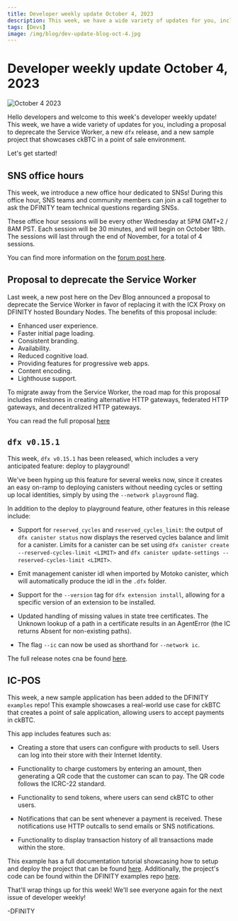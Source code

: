 ```yaml
---
title: Developer weekly update October 4, 2023
description: This week, we have a wide variety of updates for you, including a proposal to deprecate the Service Worker, a new dfx release, and a new sample project that showcases ckBTC in a point of sale environment. 
tags: [Devs]
image: /img/blog/dev-update-blog-oct-4.jpg
---
```


# Developer weekly update October 4, 2023

![October 4 2023](../../static/img/blog/dev-update-blog-sept-20.jpg)

Hello developers and welcome to this week's developer weekly update! This week, we have a wide variety of updates for you, including a proposal to deprecate the Service Worker, a new `dfx` release, and a new sample project that showcases ckBTC in a point of sale environment. 

Let's get started! 

## SNS office hours

This week, we introduce a new office hour dedicated to SNSs! During this office hour, SNS teams and community members can join a call together to ask the DFINITY team technical questions regarding SNSs. 

These office hour sessions will be every other Wednesday at 5PM GMT+2 / 8AM PST. Each session will be 30 minutes, and will begin on October 18th. The sessions will last through the end of November, for a total of 4 sessions. 

You can find more information on the [forum post here](https://forum.dfinity.org/t/announcing-sns-office-hours/23506). 

## Proposal to deprecate the Service Worker

Last week, a new post here on the Dev Blog announced a proposal to deprecate the Service Worker in favor of replacing it with the ICX Proxy on DFINITY hosted Boundary Nodes. The benefits of this proposal include:

- Enhanced user experience.
- Faster initial page loading.
- Consistent branding.
- Availability.
- Reduced cognitive load.
- Providing features for progressive web apps.
- Content encoding.
- Lighthouse support.

To migrate away from the Service Worker, the road map for this proposal includes milestones in creating alternative HTTP gateways, federated HTTP gateways, and decentralized HTTP gateways. 

You can read the full proposal [here](../features/deprecating-the-service-worker.md)

## `dfx v0.15.1`

This week, `dfx v0.15.1` has been released, which includes a very anticipated feature: deploy to playground! 

We've been hyping up this feature for several weeks now, since it creates an easy on-ramp to deploying canisters without needing cycles or setting up local identities, simply by using the `--network playground` flag. 

In addition to the deploy to playground feature, other features in this release include:

- Support for `reserved_cycles` and `reserved_cycles_limit`: the output of `dfx canister status` now displays the reserved cycles balance and limit for a canister. Limits for a canister can be set using `dfx canister create --reserved-cycles-limit <LIMIT>` and `dfx canister update-settings --reserved-cycles-limit <LIMIT>`. 

-  Emit management canister idl when imported by Motoko canister, which will automatically produce the idl in the `.dfx` folder.

- Support for the `--version` tag for `dfx extension install`, allowing for a specific version of an extension to be installed.

- Updated handling of missing values in state tree certificates.
The Unknown lookup of a path in a certificate results in an AgentError (the IC returns Absent for non-existing paths).

- The flag `--ic` can now be used as shorthand for `--network ic`. 

The full release notes cna be found [here](https://github.com/dfinity/sdk/blob/50a0e25c58962e0b4a840798c0912c60dc107c57/CHANGELOG.md). 

## IC-POS

This week, a new sample application has been added to the DFINITY `examples` repo! This example showcases a real-world use case for ckBTC that creates a point of sale application, allowing users to accept payments in ckBTC. 

This app includes features such as:

- Creating a store that users can configure with products to sell. Users can log into their store with their Internet Identity.

- Functionality to charge customers by entering an amount, then generating a QR code that the customer can scan to pay. The QR code follows the ICRC-22 standard.

- Functionality to send tokens, where users can send ckBTC to other users.

- Notifications that can be sent whenever a payment is received. These notifications use HTTP outcalls to send emails or SNS notifications.

- Functionality to display transaction history of all transactions made within the store. 

This example has a full documentation tutorial showcasing how to setup and deploy the project that can be found [here](/docs/current/samples/pos). Additionally, the project's code can be found within the DFINITY examples repo [here](https://github.com/dfinity/examples/tree/master/motoko/ic-pos). 

That'll wrap things up for this week! We'll see everyone again for the next issue of developer weekly!

-DFINITY
